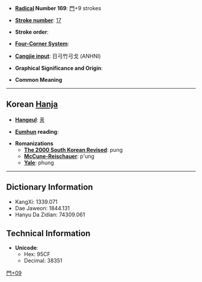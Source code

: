* '''[[Wiktionary:Chinese radical index| Radical]] Number 169''': [[Wiktionary:Chinese radical index 門|門]]+9 strokes

* '''[[Wiktionary:Chinese total strokes index|Stroke number]]''': [[Wiktionary:Chinese total strokes index 17|17]]

* '''Stroke order''': 

* '''[[Wiktionary:Chinese four corner index|Four-Corner System]]''': 

* '''[[Wiktionary:Chinese Cangjie index|Cangjie input]]''': 日弓竹弓戈 (ANHNI)

* '''Graphical Significance and Origin''': 

* '''Common Meaning'''

----

== Korean [[Hanja]] ==

* '''[[Hangeul]]''': [[풍]]

* '''[[Eumhun]] reading''': 

* '''Romanizations'''
** '''[[The 2000 South Korean Revised Romanization|The 2000 South Korean Revised]]''': pung
** '''[[McCune-Reischauer]]''': p'ung
** '''[[Yale]]''': phung

----

== Dictionary Information ==

* KangXi: 1339.071
* Dae Jaweon: 1844.131
* Hanyu Da Zidian: 74309.061

== Technical Information ==

* '''Unicode''':
** Hex: 95CF
** Decimal: 38351

[[Category:Korean-only CJKV Characters|門+09]]